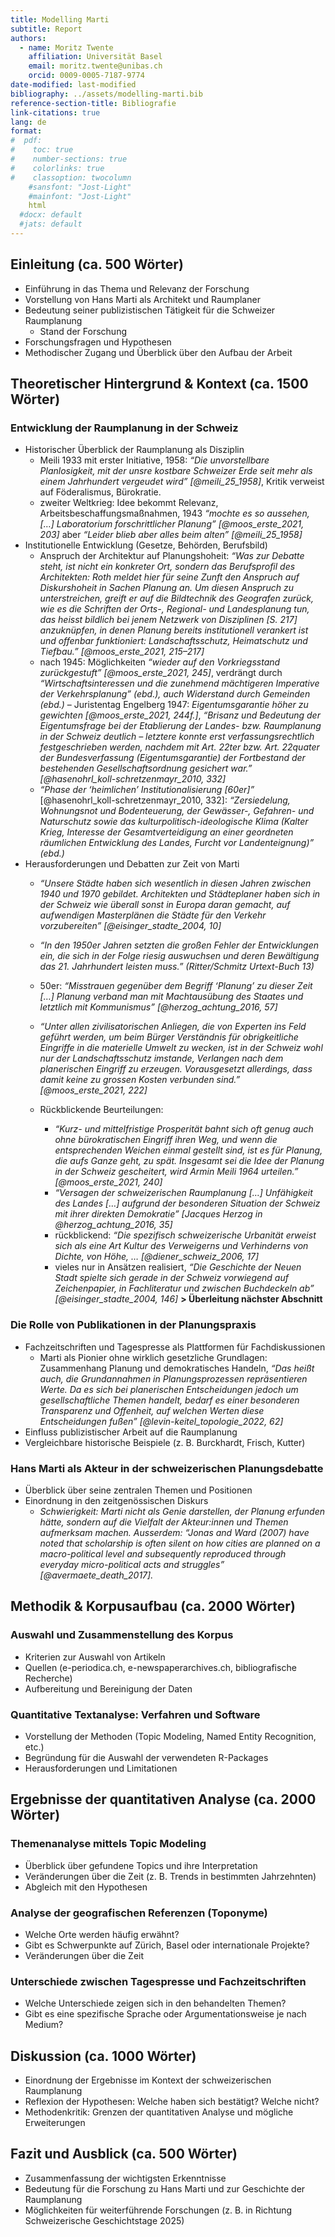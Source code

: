 ```yaml
---
title: Modelling Marti
subtitle: Report
authors:
  - name: Moritz Twente
    affiliation: Universität Basel
    email: moritz.twente@unibas.ch
    orcid: 0009-0005-7187-9774
date-modified: last-modified
bibliography: ../assets/modelling-marti.bib
reference-section-title: Bibliografie
link-citations: true
lang: de
format:
#  pdf:
#    toc: true
#    number-sections: true
#    colorlinks: true
#    classoption: twocolumn
    #sansfont: "Jost-Light"
    #mainfont: "Jost-Light"
    html
  #docx: default
  #jats: default
---
```


## Einleitung (ca. 500 Wörter)
* Einführung in das Thema und Relevanz der Forschung
* Vorstellung von Hans Marti als Architekt und Raumplaner
* Bedeutung seiner publizistischen Tätigkeit für die Schweizer Raumplanung
  * Stand der Forschung
* Forschungsfragen und Hypothesen
* Methodischer Zugang und Überblick über den Aufbau der Arbeit

## Theoretischer Hintergrund & Kontext (ca. 1500 Wörter)

### Entwicklung der Raumplanung in der Schweiz
* Historischer Überblick der Raumplanung als Disziplin
  * Meili 1933 mit erster Initiative, 1958: *"Die unvorstellbare Planlosigkeit, mit der unsre kostbare Schweizer Erde seit mehr als einem Jahrhundert vergeudet wird" [@meili_25_1958]*, Kritik verweist auf Föderalismus, Bürokratie.
  * zweiter Weltkrieg: Idee bekommt Relevanz, Arbeitsbeschaffungsmaßnahmen, 1943 *"mochte es so aussehen, [...] Laboratorium forschrittlicher Planung" [@moos_erste_2021, 203]* aber *"Leider blieb aber alles beim alten" [@meili_25_1958]*
* Institutionelle Entwicklung (Gesetze, Behörden, Berufsbild)
  * Anspruch der Architektur auf Planungshoheit: *"Was zur Debatte steht, ist nicht ein konkreter Ort, sondern das Berufsprofil des Architekten: Roth meldet hier für seine Zunft den Anspruch auf Diskurshoheit in Sachen Planung an. Um diesen Anspruch zu unterstreichen, greift er auf die Bildtechnik des Geografen zurück, wie es die Schriften der Orts-, Regional- und Landesplanung tun, das heisst bildlich bei jenem Netzwerk von Disziplinen [S. 217] anzuknüpfen, in denen Planung bereits institutionell verankert ist und offenbar funktioniert: Landschaftsschutz, Heimatschutz und Tiefbau." [@moos_erste_2021, 215–217]*
  * nach 1945: Möglichkeiten *"wieder auf den Vorkriegsstand zurückgestuft" [@moos_erste_2021, 245]*, verdrängt durch *"Wirtschaftsinteressen und die zunehmend mächtigeren Imperative der Verkehrsplanung" (ebd.), auch Widerstand durch Gemeinden (ebd.)* -- Juristentag Engelberg 1947: *Eigentumsgarantie höher zu gewichten [@moos_erste_2021, 244f.]*, *"Brisanz und Bedeutung der Eigentumsfrage bei der Etablierung der Landes- bzw. Raumplanung in der Schweiz deutlich – letztere konnte erst verfassungsrechtlich festgeschrieben werden, nachdem mit Art. 22ter bzw. Art. 22quater der Bundesverfassung (Eigentumsgarantie) der Fortbestand der bestehenden Gesellschaftsordnung gesichert war." [@hasenohrl_koll-schretzenmayr_2010, 332]*
  * *"Phase der 'heimlichen' Institutionalisierung [60er]"* [@hasenohrl_koll-schretzenmayr_2010, 332]: *"Zersiedelung, Wohnungsnot und Bodenteuerung, der Gewässer-, Gefahren- und Naturschutz sowie das kulturpolitisch-ideologische Klima (Kalter Krieg, Interesse der Gesamtverteidigung an einer geordneten räumlichen Entwicklung des Landes, Furcht vor Landenteignung)" (ebd.)*

* Herausforderungen und Debatten zur Zeit von Marti
  * *"Unsere Städte haben sich wesentlich in diesen Jahren zwischen 1940 und 1970 gebildet. Architekten und Städteplaner haben sich in der Schweiz wie überall sonst in Europa daran gemacht, auf aufwendigen Masterplänen die Städte für den Verkehr vorzubereiten" [@eisinger_stadte_2004, 10]*
  * *"In den 1950er Jahren setzten die großen Fehler der Entwicklungen ein, die sich in der Folge riesig auswuchsen und deren Bewältigung das 21. Jahrhundert leisten muss." (Ritter/Schmitz Urtext-Buch 13)*
  * 50er: *"Misstrauen gegenüber dem Begriff ‘Planung’ zu dieser Zeit [...] Planung verband man mit Machtausübung des Staates und letztlich mit Kommunismus" [@herzog_achtung_2016, 57]*
  * *"Unter allen zivilisatorischen Anliegen, die von Experten ins Feld geführt werden, um beim Bürger Verständnis für obrigkeitliche Eingriffe in die materielle Umwelt zu wecken, ist in der Schweiz wohl nur der Landschaftsschutz imstande, Verlangen nach dem planerischen Eingriff zu erzeugen. Vorausgesetzt allerdings, dass damit keine zu grossen Kosten verbunden sind." [@moos_erste_2021, 222]*   

  * Rückblickende Beurteilungen:
    * *"Kurz- und mittelfristige Prosperität bahnt sich oft genug auch ohne bürokratischen Eingriff ihren Weg, und wenn die entsprechenden Weichen einmal gestellt sind, ist es für Planung, die aufs Ganze geht, zu spät. Insgesamt sei die Idee der Planung in der Schweiz gescheitert, wird Armin Meili 1964 urteilen." [@moos_erste_2021, 240]*
    * *"Versagen der schweizerischen Raumplanung [...] Unfähigkeit des Landes [...] aufgrund der besonderen Situation der Schweiz mit ihrer direkten Demokratie" [Jacques Herzog in @herzog_achtung_2016, 35]*
    * rückblickend: *"Die spezifisch schweizerische Urbanität erweist sich als eine Art Kultur des Verweigerns und Verhinderns von Dichte, von Höhe, ... [@diener_schweiz_2006, 17]*
    * vieles nur in Ansätzen realisiert, *"Die Geschichte der Neuen Stadt spielte sich gerade in der Schweiz vorwiegend auf Zeichenpapier, in Fachliteratur und zwischen Buchdeckeln ab" [@eisinger_stadte_2004, 146]* **> Überleitung nächster Abschnitt**

### Die Rolle von Publikationen in der Planungspraxis

* Fachzeitschriften und Tagespresse als Plattformen für Fachdiskussionen
  * Marti als Pionier ohne wirklich gesetzliche Grundlagen: Zusammenhang Planung und demokratisches Handeln, *"Das heißt auch, die Grundannahmen in Planungsprozessen repräsentieren Werte. Da es sich bei planerischen Entscheidungen jedoch um gesellschaftliche Themen handelt, bedarf es einer besonderen Transparenz und Offenheit, auf welchen Werten diese Entscheidungen fußen" [@levin-keitel_topologie_2022, 62]*

* Einfluss publizistischer Arbeit auf die Raumplanung
* Vergleichbare historische Beispiele (z. B. Burckhardt, Frisch, Kutter)

### Hans Marti als Akteur in der schweizerischen Planungsdebatte
* Überblick über seine zentralen Themen und Positionen
* Einordnung in den zeitgenössischen Diskurs
  * *Schwierigkeit: Marti nicht als Genie darstellen, der Planung erfunden hätte, sondern auf die Vielfalt der Akteur:innen und Themen aufmerksam machen. Ausserdem: "Jonas and Ward (2007) have noted that scholarship is often silent on how cities are planned on a macro-political level and subsequently reproduced through everyday micro-political acts and struggles" [@avermaete_death_2017].*

## Methodik & Korpusaufbau (ca. 2000 Wörter)

### Auswahl und Zusammenstellung des Korpus
* Kriterien zur Auswahl von Artikeln
* Quellen (e-periodica.ch, e-newspaperarchives.ch, bibliografische Recherche)
* Aufbereitung und Bereinigung der Daten

### Quantitative Textanalyse: Verfahren und Software
* Vorstellung der Methoden (Topic Modeling, Named Entity Recognition, etc.)
* Begründung für die Auswahl der verwendeten R-Packages
* Herausforderungen und Limitationen

## Ergebnisse der quantitativen Analyse (ca. 2000 Wörter)

### Themenanalyse mittels Topic Modeling
* Überblick über gefundene Topics und ihre Interpretation
* Veränderungen über die Zeit (z. B. Trends in bestimmten Jahrzehnten)
* Abgleich mit den Hypothesen

### Analyse der geografischen Referenzen (Toponyme)
* Welche Orte werden häufig erwähnt?
* Gibt es Schwerpunkte auf Zürich, Basel oder internationale Projekte?
* Veränderungen über die Zeit

### Unterschiede zwischen Tagespresse und Fachzeitschriften
* Welche Unterschiede zeigen sich in den behandelten Themen?
* Gibt es eine spezifische Sprache oder Argumentationsweise je nach Medium?

## Diskussion (ca. 1000 Wörter)
* Einordnung der Ergebnisse im Kontext der schweizerischen Raumplanung
* Reflexion der Hypothesen: Welche haben sich bestätigt? Welche nicht?
* Methodenkritik: Grenzen der quantitativen Analyse und mögliche Erweiterungen

## Fazit und Ausblick (ca. 500 Wörter)
* Zusammenfassung der wichtigsten Erkenntnisse
* Bedeutung für die Forschung zu Hans Marti und zur Geschichte der Raumplanung
* Möglichkeiten für weiterführende Forschungen (z. B. in Richtung Schweizerische Geschichtstage 2025)
